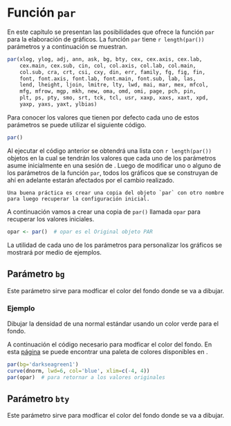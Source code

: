# Función `par`

En este capítulo se presentan las posibilidades que ofrece la función `par` para la elaboración de gráficos. La función `par` tiene `r length(par())` parámetros y a continuación se muestran.

```r
par(xlog, ylog, adj, ann, ask, bg, bty, cex, cex.axis, cex.lab,
    cex.main, cex.sub, cin, col, col.axis, col.lab, col.main,
    col.sub, cra, crt, csi, cxy, din, err, family, fg, fig, fin,
    font, font.axis, font.lab, font.main, font.sub, lab, las, 
    lend, lheight, ljoin, lmitre, lty, lwd, mai, mar, mex, mfcol,
    mfg, mfrow, mgp, mkh, new, oma, omd, omi, page, pch, pin, 
    plt, ps, pty, smo, srt, tck, tcl, usr, xaxp, xaxs, xaxt, xpd, 
    yaxp, yaxs, yaxt, ylbias)
```

Para conocer los valores que tienen por defecto cada uno de estos parámetros se puede utilizar el siguiente código.

```r
par()
```

Al ejecutar el código anterior se obtendrá una lista con `r length(par())` objetos en la cual se tendrán los valores que cada uno de los parámetros asume inicialmente en una sesión de \proglang{R}. Luego de modificar uno o alguno de los parámetros de la función `par`, todos los gráficos que se construyan de ahí en adelante estarán afectados por el cambio realizado.

```block2
Una buena práctica es crear una copia del objeto `par` con otro nombre para luego recuperar la configuración inicial.
```

A continuación vamos a crear una copia de `par()` llamada `opar` para recuperar los valores iniciales.
```r
opar <- par()  # opar es el Original objeto PAR
```


La utilidad de cada uno de los parámetros para personalizar los gráficos se mostrará por medio de ejemplos.


## Parámetro `bg` \index{color del fondo} \index{bg}
Este parámetro sirve para modficar el color del fondo donde se va a dibujar.

### Ejemplo {-}
Dibujar la densidad de una normal estándar usando un color verde para el fondo.

A continuación el código necesario para modficar el color del fondo. En esta [página](http://www.stat.columbia.edu/~tzheng/files/Rcolor.pdf) se puede encontrar una paleta de colores disponibles en \proglang{R}.

```r
par(bg='darkseagreen1')
curve(dnorm, lwd=6, col='blue', xlim=c(-4, 4))
par(opar)  # para retornar a los valores originales
```

## Parámetro `bty` \index{tipo de caja} \index{bty}
Este parámetro sirve para modficar el color del fondo donde se va a dibujar.


